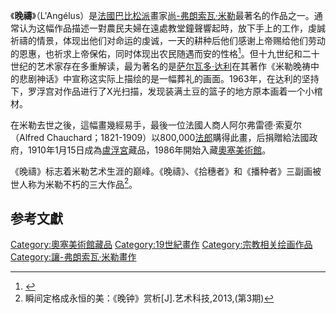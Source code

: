 {{Painting| image_file=Jean-François Millet (II) 001.jpg
| title=晚禱
| artist= [[讓-弗朗索瓦·米勒|讓-弗朗索瓦·米勒]]
| year=1857年－1859年
| type=油畫
| height=[[55|55]]
| width=66
| height_inch= 
| width_inch = 
| city=巴黎
| museum=奧塞美術館
}}

《'''晚禱'''》（L'Angélus）是[[法國|法國]][[巴比松派|巴比松派]]畫家[[讓-弗朗索瓦·米勒|尚-弗朗索瓦·米勒]]最著名的作品之一。通常认为这幅作品描述一對農民夫婦在遠處教堂鐘聲響起時，放下手上的工作，虔誠祈禱的情景，体现出他们对命运的虔诚，一天的耕种后他们感谢上帝赐给他们劳动的恩惠，也祈求上帝保佑，同时体现出农民随遇而安的性格<ref>{{Cite web |url=http://www.sohu.com/a/209591153_722783 |title=名画欣赏丨《晚钟》米勒 |access-date=2019-01-23 |archive-date=2019-06-15 |archive-url=https://web.archive.org/web/20190615154353/http://www.sohu.com/a/209591153_722783 |dead-url=no }}</ref>。但十九世纪和二十世纪的艺术家存在多重解读，最为著名的是[[萨尔瓦多·达利|萨尔瓦多·达利]]在其著作《米勒晚祷中的悲剧神话》中宣称这实际上描绘的是一幅葬礼的画面。1963年，在达利的坚持下，罗浮宫对作品进行了X光扫描，发现装满土豆的篮子的地方原本画着一个小棺材。

在米勒去世之後，這幅畫幾經易手，最後一位法國人商人阿尔弗雷德·索夏尔（Alfred Chauchard；1821-1909）以800,000[[法郎|法郎]]購得此畫，后捐贈給法國政府，1910年1月15日成為[[盧浮宮|盧浮宮]]藏品，1986年開始入藏[[奧塞美術館|奧塞美術館]]。

《晚禱》标志着米勒艺术生涯的巅峰。《晚禱》、《拾穗者》和《播种者》三副画被世人称为米勒不朽的三大作品<ref>瞬间定格成永恒的美：《晚钟》赏析[J].艺术科技,2013,(第3期)</ref>。

==参考文獻==
{{reflist}}
{{paint-stub}}

[[Category:奧塞美術館藏品|Category:奧塞美術館藏品]]
[[Category:19世紀畫作|Category:19世紀畫作]]
[[Category:宗教相关绘画作品|Category:宗教相关绘画作品]]
[[Category:讓-弗朗索瓦·米勒畫作|Category:讓-弗朗索瓦·米勒畫作]]